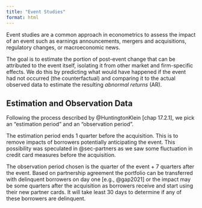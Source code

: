 ```yaml
---
title: "Event Studies"
format: html
---
```


Event studies are a common approach in econometrics to assess the impact of an event such as earnings announcements, mergers and acquisitions, regulatory changes, or macroeconomic news.

The goal is to estimate the portion of post-event change that can be attributed to the event itself, isolating it from other market and firm-specific effects. We do this by predicting what would have happened if the event had not occurred (the counterfactual) and comparing it to the actual observed data to estimate the resulting *abnormal returns* (AR).

## Estimation and Observation Data {#sec-data-split}

Following the process described by @HuntingtonKlein [chap 17.2.1], we pick an "estimation period" and an "observation period".

The estimation period ends 1 quarter before the acquisition. This is to remove impacts of borrowers potentially anticipating the event. This possibility was speculated in @sec-partners as we saw some fluctuation in credit card measures before the acquisition. 

The observation period chosen is the quarter of the event + 7 quarters after the event. Based on partnership agreement the portfolio can be transferred with delinquent borrowers on day one [e.g., @gap2021] or the impact may be some quarters after the acquisition as borrowers receive and start using their new partner cards. It will take least 30 days to determine if any of these borrowers are delinquent.


